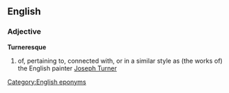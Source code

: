 ==English==
===Adjective===
'''Turneresque'''

#of, pertaining to, connected with, or in a similar style as (the works of) the English painter [[w:Joseph Turner|Joseph Turner]]

[[Category:English eponyms]]